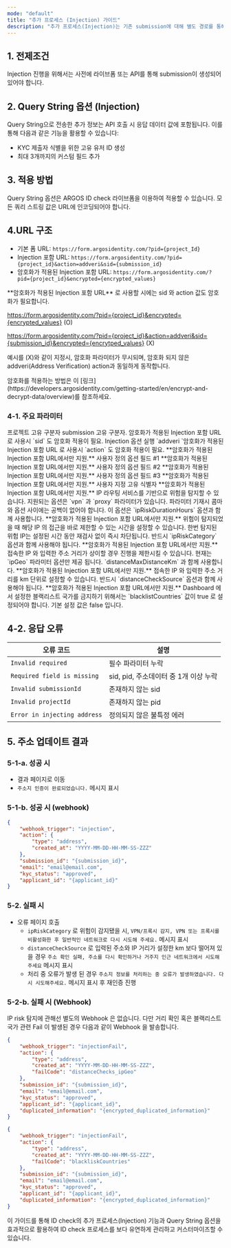 ```yaml
---
mode: "default"
title: "추가 프로세스 (Injection) 가이드"
description: "추가 프로세스(Injection)는 기존 submission에 대해 별도 경로를 통해 정보를 업데이트하는 프로세스입니다. 이 프로세스를 통해 기존 카테고리의 정보가 새로운 정보로 대체됩니다."
---
```


## 1. 전제조건

<Note>
  Injection 진행을 위해서는 사전에 라이브폼 또는 API를 통해 submission이 생성되어 있어야 합니다.
</Note>

## 2. Query String 옵션 (Injection)

Query String으로 전송한 추가 정보는 API 호출 시 응답 데이터 값에 포함됩니다. 이를 통해 다음과 같은 기능을 활용할 수 있습니다:

- KYC 제출자 식별을 위한 고유 유저 ID 생성
- 최대 3개까지의 커스텀 필드 추가

## 3. 적용 방법

Query String 옵션은 ARGOS ID check 라이브폼을 이용하여 적용할 수 있습니다. 모든 쿼리 스트링 값은 URL에 인코딩되어야 합니다.

## 4.URL 구조

- 기본 폼 URL: `https://form.argosidentity.com/?pid={project_Id}`
- Injection 포함 URL: `https://form.argosidentity.com/?pid={project_id}&action=addveri&sid={submission_id}`
- 암호화가 적용된 Injection 포함 URL: `https://form.argosidentity.com/?pid={project_id}&encrypted={encrypted_values}`

<Warning>
  **암호화가 적용된 Injection 포함 URL** 로 사용할 시에는 sid 와 action 값도 암호화가 필요합니다.

  https://form.argosidentity.com/?pid={project_id}&encrypted={encrypted_values} (O)

  https://form.argosidentity.com/?pid={project_id}&action=addveri&sid={submission_id}&encrypted={encrytped_values} (X)

  예시를 (X)와 같이 지정시, 암호화 파라미터가 무시되며, 암호화 되지 않은 addveri(Address Verification) action과 동일하게 동작합니다.
</Warning>

<Note>
  암호화를 적용하는 방법은 이 [링크](https://developers.argosidentity.com/getting-started/en/encrypt-and-decrypt-data/overview)를 참조하세요.
</Note>

### 4-1. 주요 파라미터

<ResponseField name="pid" type="string" required="true">
  프로젝트 고유 구분자
</ResponseField>

<ResponseField name="sid" type="string" required="true">
  submission 고유 구분자. 암호화가 적용된 Injection 포함 URL 로 사용시 `sid` 도 암호화 적용이 필요.
</ResponseField>

<ResponseField name="action" type="string" required="true">
  Injection 옵션 실행 `addveri `암호화가 적용된 Injection 포함 URL 로 사용시 `action` 도 암호화 적용이 필요.
</ResponseField>

<ResponseField name="cf1" type="string">
  **암호화가 적용된 Injection 포함 URL에서만 지원.** 사용자 정의 옵션 필드 #1
</ResponseField>

<ResponseField name="cf2" type="string">
  **암호화가 적용된 Injection 포함 URL에서만 지원.** 사용자 정의 옵션 필드 #2
</ResponseField>

<ResponseField name="cf3" type="string">
  **암호화가 적용된 Injection 포함 URL에서만 지원.** 사용자 정의 옵션 필드 #3
</ResponseField>

<ResponseField name="userid" type="string">
  **암호화가 적용된 Injection 포함 URL에서만 지원.** 사용자 지정 고유 식별자
</ResponseField>

<ResponseField name="ipRiskCategory" type="string">
  **암호화가 적용된 Injection 포함 URL에서만 지원.** IP 라우팅 서비스를 기반으로 위험을 탐지할 수 있습니다. 지원되는 옵션은 `vpn` 과 `proxy` 파라미터가 있습니다. 파라미터 기재시 콤마와 옵션 사이에는 공백이 없어야 합니다. 이 옵션은  `ipRiskDurationHours` 옵션과 함께 사용합니다.
</ResponseField>

<ResponseField name="ipRiskDurationHours" type="int">
  **암호화가 적용된 Injection 포함 URL에서만 지원.** 위험이 탐지되었을 때 해당 IP 의 접근을 바로 제한할 수 있는 시간을 설정할 수 있습니다. 한번 탐지된 위험 IP는 설정된 시간 동안 재검사 없이 즉시 차단됩니다. 반드시 `ipRiskCategory` 옵션과 함께 사용해야 됩니다.
</ResponseField>

<ResponseField name="distanceCheckSource" type="string">
  **암호화가 적용된 Injection 포함 URL에서만 지원.** 접속한 IP 와 입력한 주소 거리가 상이할 경우 진행을 제한시킬 수 있습니다. 현재는 `ipGeo` 파라미터 옵션만 제공 됩니다. `distanceMaxDistanceKm` 과 함께 사용합니다.
</ResponseField>

<ResponseField name="distanceMaxDistanceKm" type="int">
  **암호화가 적용된 Injection 포함 URL에서만 지원.** 접속한 IP 와 입력한 주소 거리를 km 단위로 설정할 수 있습니다. 반드시 `distanceCheckSource` 옵션과 함께 사용해야 됩니다.
</ResponseField>

<ResponseField name="blacklistCountries" type="bool">
  **암호화가 적용된 Injection 포함 URL에서만 지원.** Dashboard 에서 설정한 블랙리스트 국가를 금지하기 위해서는 `blacklistCountries` 값이 true 로 설정되어야 합니다. 기본 설정 값은 false 입니다.
</ResponseField>

## 4-2. 응답 오류

| 오류 코드                        | 설명                         |
| ---------------------------- | -------------------------- |
| `Invalid required`           | 필수 파라미터 누락                 |
| `Required field is missing`  | sid, pid, 주소데이터 중 1개 이상 누락 |
| `Invalid submissionId`       | 존재하지 않는 sid                |
| `Invalid projectId`          | 존재하지 않는 pid                |
| `Error in injecting address` | 정의되지 않은 불특정 에러             |

## 5. 주소 업데이트 결과

### 5-1-a. 성공 시

- 결과 페이지로 이동
- `주소지 인증이 완료되었습니다.` 메시지 표시

### 5-1-b. 성공 시 (webhook)

```json result.json
{
    "webhook_trigger": "injection",
    "action": {
        "type": "address",
        "created_at": "YYYY-MM-DD-HH-MM-SS-ZZZ"
    },
    "submission_id": "{submission_id}",
    "email": "email@email.com",
    "kyc_status": "approved",
    "applicant_id": "{applicant_id}"
}
```

### 5-2. 실패 시

- 오류 페이지 호출
  - `ipRiskCategory` 로 위험이 감지됐을 시, `VPN/프록시 감지, VPN 또는 프록시를 비활성화한 후 일반적인 네트워크로 다시 시도해 주세요.` 메시지 표시
  - `distanceCheckSource` 로 입력된 주소와 IP 거리가 설정한 km 보다 떨어져 있을 경우 `주소 확인 실패, 주소를 다시 확인하거나 거주지 인근 네트워크에서 시도해 주세요`  메시지 표시
  - 처리 중 오류가 발생 된 경우 `주소지 정보를 처리하는 중 오류가 발생하였습니다. 다시 시도해주세요.` 메시지 표시 후 재인증 진행

### 5-2-b. 실패 시 (Webhook)

IP risk 탐지에 관해선 별도의 Webhook 은 없습니다. 다만 거리 확인 혹은 블랙리스트 국가 관련 Fail 이 발생된 경우 다음과 같이 Webhook 을 발송합니다.

<CodeGroup>

```json fail_distance_check.json
{
    "webhook_trigger": "injectionFail",
    "action": {
        "type": "address",
        "created_at": "YYYY-MM-DD-HH-MM-SS-ZZZ",
        "failCode": "distanceChecks_ipGeo"
    },
    "submission_id": "{submission_id}",
    "email": "email@email.com",
    "kyc_status": "approved",
    "applicant_id": "{applicant_id}",
    "duplicated_information": "{encrypted_duplicated_information}"
}
```


```json fail_blacklist_counturies.json
{
    "webhook_trigger": "injectionFail",
    "action": {
        "type": "address",
        "created_at": "YYYY-MM-DD-HH-MM-SS-ZZZ",
        "failCode": "blackliskCountries"
    },
    "submission_id": "{submission_id}",
    "email": "email@email.com",
    "kyc_status": "approved",
    "applicant_id": "{applicant_id}",
    "duplicated_information": "{encrypted_duplicated_information}"
}
```

</CodeGroup>

이 가이드를 통해 ID check의 추가 프로세스(Injection) 기능과 Query String 옵션을 효과적으로 활용하여 ID check 프로세스를 보다 유연하게 관리하고 커스터마이즈할 수 있습니다.